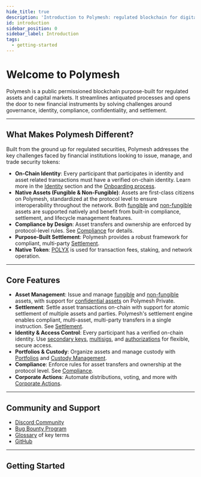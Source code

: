 ```yaml
---
hide_title: true
description: 'Introduction to Polymesh: regulated blockchain for digital assets'
id: introduction
sidebar_position: 0
sidebar_label: Introduction
tags:
  - getting-started
---
```



<div style={{ maxWidth: '500px', margin: 'auto', marginBottom: '2rem' }}>
  <PolymeshSvg height="62px" width="100%" />
</div>

# Welcome to Polymesh

Polymesh is a public permissioned blockchain purpose-built for regulated assets and capital markets. It streamlines antiquated processes and opens the door to new financial instruments by solving challenges around governance, identity, compliance, confidentiality, and settlement.

---

## What Makes Polymesh Different?

Built from the ground up for regulated securities, Polymesh addresses the key challenges faced by financial institutions looking to issue, manage, and trade security tokens:

- **On-Chain Identity**: Every participant that participates in identity and asset related transactions must have a verified on-chain identity. Learn more in the [Identity](/identity) section and the [Onboarding process](/getting-started/onboarding).
- **Native Assets (Fungible & Non-Fungible)**: Assets are first-class citizens on Polymesh, standardized at the protocol level to ensure interoperability throughout the network. Both [fungible](/core/assets/fungible) and [non-fungible](/core/assets/nft) assets are supported natively and benefit from built-in compliance, settlement, and lifecycle management features.
- **Compliance by Design**: Asset transfers and ownership are enforced by protocol-level rules. See [Compliance](/compliance) for details.
- **Purpose-Built Settlement**: Polymesh provides a robust framework for compliant, multi-party [Settlement](/settlement).
- **Native Token**: [POLYX](/polyx) is used for transaction fees, staking, and network operation.

---

## Core Features

- **Asset Management**: Issue and manage [fungible](/core/assets/fungible) and [non-fungible](/core/assets/nft) assets, with support for [confidential assets](/confidential-assets/overview) on Polymesh Private.
- **Settlement**: Settle asset transactions on-chain with support for atomic settlement of multiple assets and parties. Polymesh's settlement engine enables compliant, multi-asset, multi-party transfers in a single instruction. See [Settlement](/settlement).
- **Identity & Access Control**: Every participant has a verified on-chain identity. Use [secondary keys](/identity/advanced/secondary-keys), [multisigs](/identity/advanced/multisig), and [authorizations](/authorizations) for flexible, secure access.
- **Portfolios & Custody**: Organize assets and manage custody with [Portfolios](/portfolios) and [Custody Management](/portfolios/custody).
- **Compliance**: Enforce rules for asset transfers and ownership at the protocol level. See [Compliance](/compliance).
- **Corporate Actions**: Automate distributions, voting, and more with [Corporate Actions](/corporate-actions).

---

## Community and Support

- [Discord Community](https://discord.gg/9TdzKbKgSU)
- [Bug Bounty Program](/development/bug-bounty)
- [Glossary](/glossary) of key terms
- [GitHub](https://github.com/PolymeshAssociation)

---

## Getting Started

<ActionCardWrapper>
  <ActionCard
    href="/getting-started/"
    text="Get Started"
    desc="Get an Polymesh Wallet and onboard to Polymesh."
  />
  <ActionCard
    href="/core-concepts/"
    text="Learn Core Concepts"
    desc="Explore Identity, Assets, Compliance, Settlement and more on Polymesh."
  />
  <ActionCard
    href="/development/"
    showDevSign="true"
    text="Developer Resources"
    desc="Access SDKs, examples, and integration guides for building on Polymesh."
  />
</ActionCardWrapper>
